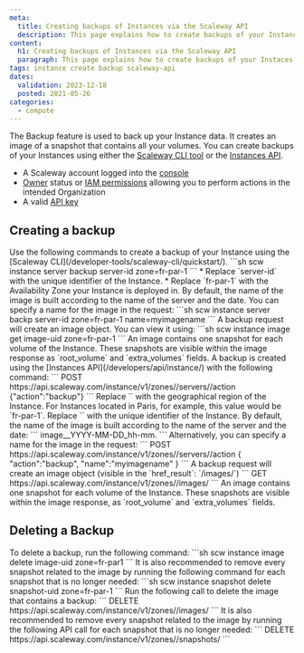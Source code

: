 ```yaml
---
meta:
  title: Creating backups of Instances via the Scaleway API
  description: This page explains how to create backups of your Instances with the Scaleway API
content:
  h1: Creating backups of Instances via the Scaleway API
  paragraph: This page explains how to create backups of your Instaces with the Scaleway API
tags: instance create backup scaleway-api
dates:
  validation: 2023-12-18
  posted: 2021-05-26
categories:
  - compute
---
```


The Backup feature is used to back up your Instance data. It creates an image of a snapshot that contains all your volumes. You can create backups of your Instances using either the [Scaleway CLI tool](/developer-tools/scaleway-cli/quickstart/) or the [Instances API](/developers/api/instance/).

<Macro id="requirements" />

- A Scaleway account logged into the [console](https://console.scaleway.com)
- [Owner](/identity-and-access-management/iam/concepts/#owner) status or [IAM permissions](/identity-and-access-management/iam/concepts/#permission) allowing you to perform actions in the intended Organization
- A valid [API key](/identity-and-access-management/iam/how-to/create-api-keys/)

## Creating a backup

<Tabs id="createbackup">

  <TabsTab label="CLI">
    Use the following commands to create a backup of your Instance using the [Scaleway CLI](/developer-tools/scaleway-cli/quickstart/).
    ```sh
    scw instance server backup server-id zone=fr-par-1
    ```
    <Message type="note">
      * Replace `server-id` with the unique identifier of the Instance.
      * Replace `fr-par-1` with the Availability Zone your Instance is deployed in.
    </Message>
    <Message type="tip">
      By default, the name of the image is built according to the name of the server and the date. You can specify a name for the image in the request:
      ```sh
      scw instance server backp server-id zone=fr-par-1 name=myimagename
      ```
    </Message>
    A backup request will create an image object. You can view it using:
    ```sh
    scw instance image get image-uid zone=fr-par-1
    ```
    An image contains one snapshot for each volume of the Instance. These snapshots are visible within the image response as `root_volume` and `extra_volumes` fields.
  </TabsTab>

  <TabsTab label="API">
    A backup is created using the [Instances API](/developers/api/instance/) with the following command:
    ```
    POST https://api.scaleway.com/instance/v1/zones/<region>/servers/<uid>/action 
    {"action":"backup"}
    ```
    Replace `<region>` with the geographical region of the Instance. For Instances located in Paris, for example, this value would be `fr-par-1`. Replace `<uid>` with the unique identifier of the Instance.
    By default, the name of the image is built according to the name of the server and the date:
    ```
    image_<servername>_YYYY-MM-DD_hh-mm.
    ```
    Alternatively, you can specify a name for the image in the request:
    ```
    POST https://api.scaleway.com/instance/v1/zones/<region>/servers/<id>/action
    { "action":"backup", "name":"myimagename" }
    ```
    A backup request will create an image object (visible in the `href_result`: `/images/<image_uuid>`)
    ```
    GET https://api.scaleway.com/instance/v1/zones/<region>/images/<image_uid>
    ```
    An image contains one snapshot for each volume of the Instance. These snapshots are visible within the image response, as `root_volume` and `extra_volumes` fields.
  </TabsTab>
</Tabs>

## Deleting a Backup
<Tabs id="deletebackup">

  <TabsTab label="CLI">
    To delete a backup, run the following command:
    ```sh
    scw instance image delete image-uid zone=fr-par1
    ```
    It is also recommended to remove every snapshot related to the image by running the following command for each snapshot that is no longer needed:
    ```sh
    scw instance snapshot delete snapshot-uid zone=fr-par-1
    ```
  </TabsTab>

  <TabsTab label="API">
    Run the following call to delete the image that contains a backup:
    ```
    DELETE https://api.scaleway.com/instance/v1/zones/<region>/images/<image_uid>
    ```
    It is also recommended to remove every snapshot related to the image by running the following API call for each snapshot that is no longer needed:
    ```
    DELETE https://api.scaleway.com/instance/v1/zones/<region>/snapshots/<snapshot_uid>
    ```
  </TabsTab>
</Tabs>

